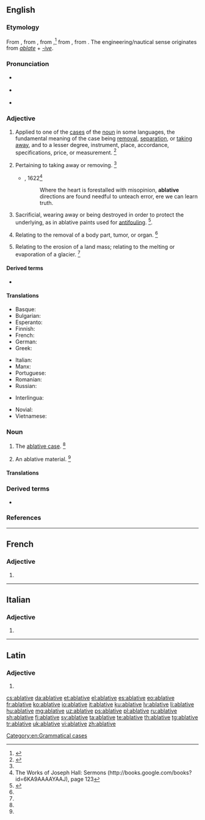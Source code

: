 {{also|Ablative}}
==English==
{{wikipedia}}

===Etymology===
From {{etyl|enm|en}}, from {{etyl|fro|en}} {{m|fro|ablatif||the ablative case}}, from {{etyl|la|en}} {{m|la|ablātīvus||expressing removal}},<ref>{{R:American Heritage 1971|page=3}}</ref> from {{etyl|la|en}} {{m|la|ablātus||taken away}}, from {{etyl|la|en}} {{m|la|auferō||I take away}}. The engineering/nautical sense originates from ''[[ablate]]'' + ''[[-ive]]''.

===Pronunciation===
* {{sense|grammar}} {{a|US}} {{IPA|/ˈæb.lə.tɪv/|lang=en}}
* {{sense|engineering|nautical}} {{IPA|/əˈbleɪ.tɪv/|lang=en}}
* {{audio|en-us-ablative.ogg|Audio (US)|lang=en}}

===Adjective===
{{en-adj|-}}

# {{label|en|grammar}} Applied to one of the [[case]]s of the [[noun]] in some languages, the fundamental meaning of the case being [[removal]], [[separation]], or [[taking away]], and to a lesser degree, instrument, place, accordance, specifications, price, or measurement. {{defdate|First attested from around (1350 to 1470).}}<ref name=SOED>{{R:SOED5|page=5}}</ref>
# {{label|en|obsolete}} Pertaining to taking away or removing. {{defdate|Attested from the mid 16<sup>th</sup> century until the early 18<sup>th</sup> century.}}<ref name=SOED/>
#* {{w|Joseph Hall (bishop)|Joseph Hall}}, 1622<ref>The Works of Joseph Hall: Sermons (http://books.google.com/books?id=6KA9AAAAYAAJ), page 123</ref>
#*: Where the heart is forestalled with misopinion, '''ablative''' directions are found needful to unteach error, ere we can learn truth.
# {{label|en|engineering|nautical}} Sacrificial, wearing away or being destroyed in order to protect the underlying, as in ablative paints used for [[antifouling]]. {{defdate|First attested in 1959.}}<ref>{{R:CDOE|page=3}}</ref>.
# {{label|en|medical}} Relating to the removal of a body part, tumor, or organ. {{defdate|First attested in the mid 20<sup>th</sup> century.}}<ref name=SOED/>
# {{label|en|geology}} Relating to the erosion of a land mass; relating to the melting or evaporation of a glacier. {{defdate|First attested in the mid 20<sup>th</sup> century.}}<ref name=SOED/>

====Derived terms====
* {{l|en|ablativity}}

====Translations====
{{trans-top|obsolete: taking away}}
{{trans-mid}}
{{trans-bottom}}

{{trans-top|applied to one of the cases of the noun in other language}}
* Basque: {{t|eu|ablatibo}}
* Bulgarian: {{t|bg|творителен}} {{qualifier|падеж}}
* Esperanto: {{t|eo|ablativa}}
* Finnish: {{t+|fi|ablatiivinen}}
* French: {{t+|fr|ablatif}}
* German: {{t+|de|ablativisch}}
* Greek: {{t+|el|αφαιρετικός|f}}
{{trans-mid}}
* Italian: {{t+|it|ablativo|m}}
* Manx: {{t|gv|gowaltagh}}
* Portuguese: {{t+|pt|ablativo}}
* Romanian: {{t+|ro|ablativ}}
* Russian: {{t|ru|абляти́вный}}
{{trans-bottom}}

{{checktrans-top}}
* Interlingua: {{t-check|ia|ablative}}
{{trans-mid}}
* Novial: {{qualifier|adj.}} {{t-check|nov|ablativi}}
* Vietnamese: {{t-check|vi|cách công cụ}}
{{trans-bottom}}

===Noun===
{{en-noun}}

# {{label|en|grammar}} The [[ablative case]]. {{defdate|First attested around 1350 to 1470.}}<ref name=SOED/>
# An ablative material. {{defdate|Mid 20<sup>th</sup> century.}}<ref name=SOED/>

====Translations====
{{trans-top|(grammar) the ablative case}}
{{trans-see|ablative case}}
{{trans-bottom}}

===Derived terms===
* {{l|en|ablative absolute}}<!-- this does not belong here! - a construction in Latin, in which a noun in the ablative case has a [[participle]] (either expressed or [[implied]]), [[agreeing]] with it in [[gender]], [[number]], and case, both words forming a clause by themselves and being [[unconnected]], [[grammatically]], with the rest of the sentence; as, ''Tarquinio regnante, Pythagoras venit'', ''i. e.'' "Tarquinius reigning, Pythagoras came"; so, "When Tarquinius was king, Pythagoras came".-->

===References===
<references/>

[[Category:en:Grammatical cases]]

----

==French==

===Adjective===
{{fr-adj-form}}

# {{inflection of|ablatif||f|s|lang=fr}}

----

==Italian==

===Adjective===
{{head|it|adjective form|g=f-p}}

# {{inflection of|ablativo||f|p|lang=it}}

----

==Latin==

===Adjective===
{{la-adj-form|ablative}}

# {{inflection of|ablativus||voc|m|s|lang=la}}

[[cs:ablative]]
[[da:ablative]]
[[et:ablative]]
[[el:ablative]]
[[es:ablative]]
[[eo:ablative]]
[[fr:ablative]]
[[ko:ablative]]
[[io:ablative]]
[[it:ablative]]
[[ku:ablative]]
[[lv:ablative]]
[[li:ablative]]
[[hu:ablative]]
[[mg:ablative]]
[[uz:ablative]]
[[ps:ablative]]
[[pl:ablative]]
[[ru:ablative]]
[[sh:ablative]]
[[fi:ablative]]
[[sv:ablative]]
[[ta:ablative]]
[[te:ablative]]
[[th:ablative]]
[[tg:ablative]]
[[tr:ablative]]
[[uk:ablative]]
[[vi:ablative]]
[[zh:ablative]]